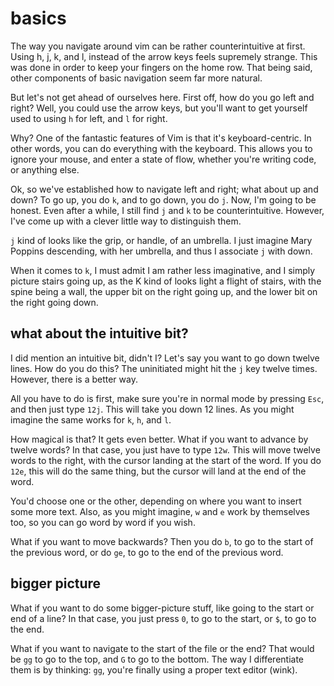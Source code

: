 # basics

The way you navigate around vim can be rather counterintuitive at first. Using h, j, k, and l, instead of the arrow keys feels supremely strange. This was done in order to keep your fingers on the home row. That being said, other components of basic navigation seem far more natural. 

But let's not get ahead of ourselves here. First off, how do you go left and right? Well, you could use the arrow keys, but you'll want to get yourself used to using `h` for left, and `l` for right.

Why? One of the fantastic features of Vim is that it's keyboard-centric. In other words, you can do everything with the keyboard. This allows you to ignore your mouse, and enter a state of flow, whether you're writing code, or anything else.

Ok, so we've established how to navigate left and right; what about up and down? To go up, you do `k`, and to go down, you do `j`. Now, I'm going to be honest. Even after a while, I still find `j` and `k` to be counterintuitive. However, I've come up with a clever little way to distinguish them.

`j` kind of looks like the grip, or handle, of an umbrella. I just imagine Mary Poppins descending, with her umbrella, and thus I associate `j` with down.

When it comes to `k`, I must admit I am rather less imaginative, and I simply picture stairs going up, as the K kind of looks light a flight of stairs, with the spine being a wall, the upper bit on the right going up, and the lower bit on the right going down.

## what about the intuitive bit?

I did mention an intuitive bit, didn't I? Let's say you want to go down twelve lines. How do you do this? The uninitiated might hit the `j` key twelve times. However, there is a better way.

All you have to do is first, make sure you're in normal mode by pressing `Esc`, and then just type `12j`. This will take you down 12 lines. As you might imagine the same works for `k`, `h`, and `l`.

How magical is that? It gets even better. What if you want to advance by twelve words? In that case, you just have to type `12w`. This will move twelve words to the right, with the cursor landing at the start of the word. If you do `12e`, this will do the same thing, but the cursor will land at the end of the word.

You'd choose one or the other, depending on where you want to insert some more text. Also, as you might imagine, `w` and `e` work by themselves too, so you can go word by word if you wish.

What if you want to move backwards? Then you do `b`, to go to the start of the previous word, or do `ge`, to go to the end of the previous word.

## bigger picture

What if you want to do some bigger-picture stuff, like going to the start or end of a line? In that case, you just press `0`, to go to the start, or `$`, to go to the end.

What if you want to navigate to the start of the file or the end? That would be `gg` to go to the top, and `G` to go to the bottom. The way I differentiate them is by thinking: `gg`, you're finally using a proper text editor (wink). 
